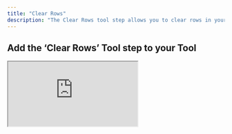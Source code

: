 ```yaml
---
title: "Clear Rows"
description: "The Clear Rows tool step allows you to clear rows in your Google Sheet"
---
```


## Add the ‘Clear Rows’ Tool step to your Tool



<div style={{
  position: "relative",
  boxSizing: "content-box",
  maxHeight: "100vh",
  width: "100%",
  aspectRatio: "1.7431192660550459",
  padding: "24px 0"
}}>
  <iframe
    src="https://app.supademo.com/embed/cme84j5x43a93h3pypq43o2ac?embed_v=2&utm_source=embed"
    loading="lazy"
    title="Google Sheets Clear Rows"
    allow="clipboard-write"
    webkitallowfullscreen="true"
    mozallowfullscreen="true"
    allowFullScreen
    style={{
      position: "absolute",
      top: 0,
      left: 0,
      width: "100%",
      height: "100%",
      border: "3px solid #5E43CE",
      borderRadius: "10px",
      objectFit: "cover"
    }}
  />
</div>



You can add the ‘Clear Rows’ Tool step to your Tool by:

1. Creating a new Tool, then searching for the ‘Clear Rows’ Tool step
2. Click ‘Expand’ to see the full Tool step
3. Using the dropdown menu:
    - Select the Google account you would like to use.
    - Select the Drive you would like to use (defaults to "My Drive").
    - Select the Spreadsheet you would like to clear the rows in.
    - Select the worksheet you would like to clear the rows in.
4. Enter the row number you want to start clearing from.
5. Enter the row number you want to stop clearing at.
6. Click 'Run step' to test out the Tool



## Using in an Agent

There are 3 ways to configure the tool step when using in an agent

<Tabs>
  <Tab title="Using dropdown menus">
    This is the easiest way to configure the tool step. You can select the Drive, Spreadsheet and Worksheet from a list of options via the dropdown menu. 

        ![Google Sheets Clear Rows](/images/gs-clear-rows-eg-1.png)  

  </Tab>
  <Tab title="Using input variables">
  This option offers the most flexibility - you can use the same tool step for multiple Google Sheets, however you will need to manually provide the necessary Google Sheet IDs.
    ![Google Sheets Clear Rows](/images/gs-clear-rows-eg-2.png)

  </Tab>
  <Tab title="Mix of dropdown menus and input variables">
  This option offers the best of both worlds. You can use the dropdown menu to select the Drive, Spreadsheet and Worksheet, and then use an input variable for "Start Index" and "End Index" to give the agent the flexibility to clear different rows.

    ![Google Sheets Clear Rows](/images/gs-clear-rows-eg-3.png)
  </Tab>
</Tabs>


## Parameters

<ParamField path="Drive" type="string">
  The Drive you want to use. By default, the tool uses "My Drive".
</ParamField>

<ParamField path="Spreadsheet ID" type="string" required>
  To get the spreadsheet ID, navigate to your Google Sheet and copy the ID from the URL (the long string between `/d/` and `/edit`).
  <Tip> [You can use this tool to parse the worksheet, spreadsheet and drive IDs from a url](https://app.relevanceai.com/notebook/f1db6c/d64db999bc25-4ea0-b926-30b350f69243/01e4918b-6c0a-423d-8daa-a625ced25e23)</Tip>
</ParamField>

<ParamField path="Worksheet ID" type="string" required>
  To get the worksheet ID, open the specific worksheet you want to use and copy the ID from the URL (appears after `#gid=`).
  <Tip> [You can also use this tool to parse the worksheet, spreadsheet and drive IDs from a url](https://app.relevanceai.com/notebook/f1db6c/d64db999bc25-4ea0-b926-30b350f69243/01e4918b-6c0a-423d-8daa-a625ced25e23)</Tip>
</ParamField>

<ParamField path="Start Index" type="number" required>
  The row number you want to start clearing from (inclusive).
</ParamField>

<ParamField path="End Index" type="number" required>
  The row number you want to stop clearing at (exclusive). 
</ParamField>

<Tip>Example: If you want to clear rows 1 to 5, you would enter 1 for "Start Index" and 6 for "End Index".</Tip>

## Frequently asked questions (FAQs)

<AccordionGroup>
<Accordion title="What is the difference between using the green input variables and the dropdown menu?">
    **The dropdown menu is the easiest way to configure the tool step**. You can select the Drive, Spreadsheet and Worksheet from a list of options via the dropdown menu. 
    
    **The input variables offer more flexibility** e.g. you can use the same tool step for multiple Google Sheets, however you will need to manually provide the necessary Google Sheet IDs.
</Accordion>
<Accordion title="Can I use a mix of both dropdown menu and green input variables?">
    If you are using the tool in an agent, this is the recommended approach. You can use the dropdown menu to select the Drive, Spreadsheet and Worksheet that don't need to change, and then use the green input variables for "Start Index" and "End Index" to allow the agent to dynamically clear different rows in your Google sheet.
    <Warning>If you are only using the input variables, you will need to provide the necessary Google Sheet IDs for the tool step to function properly.</Warning>
</Accordion>
<Accordion title="What is the difference between the Google Sheets clear row and Delete rows tool step?">
    When you use [Delete Rows](/tool/tool-steps/google-sheets/delete-rows), the remaining rows shift up to fill the gap. When you use Clear row, the rows are cleared in place (the data is removed, but the rows themselves remain the same).
</Accordion>
</AccordionGroup>



